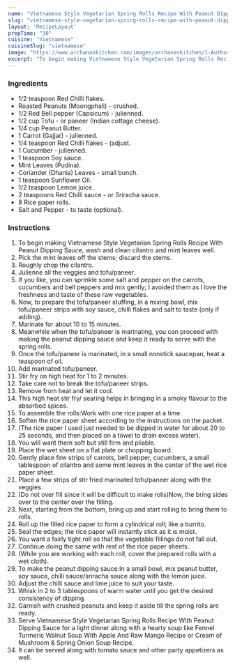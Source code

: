 ---
name: "Vietnamese Style Vegetarian Spring Rolls Recipe With Peanut Dipping Sauce"
slug: "vietnamese-style-vegetarian-spring-rolls-recipe-with-peanut-dipping-sauce"
layout: 'RecipeLayout'
prepTime: "30"
cuisine: "Vietnamese"
cuisineSlug: "vietnamese"
image: "https://www.archanaskitchen.com/images/archanaskitchen/1-Author/Curryandvanilla/Vietnamese_Style_Vegetarian_Spring_Rolls.jpg"
excerpt: "To begin making Vietnamese Style Vegetarian Spring Rolls Recipe With Peanut Dipping Sauce, wash and clean cilantro and mint leaves well"
---

### Ingredients

- 1/2 teaspoon Red Chilli flakes.
- Roasted Peanuts (Moongphali) - crushed.
- 1/2 Red Bell pepper (Capsicum) - julienned.
- 1/2 cup Tofu - or paneer (Indian cottage cheese).
- 1/4 cup Peanut Butter.
- 1 Carrot (Gajjar) - julienned.
- 1/4 teaspoon Red Chilli flakes - (adjust.
- 1 Cucumber - julienned.
- 1 teaspoon Soy sauce.
- Mint Leaves (Pudina).
- Coriander (Dhania) Leaves - small bunch.
- 1 teaspoon Sunflower Oil.
- 1/2 teaspoon Lemon juice.
- 2 teaspoons Red Chilli sauce - or Sriracha sauce.
- 8 Rice paper rolls.
- Salt and Pepper - to taste (optional).

### Instructions

1. To begin making Vietnamese Style Vegetarian Spring Rolls Recipe With Peanut Dipping Sauce, wash and clean cilantro and mint leaves well.
1. Pick the mint leaves off the stems; discard the stems.
1. Roughly chop the cilantro.
1. Julienne all the veggies and tofu/paneer.
1. If you like, you can sprinkle some salt and pepper on the carrots, cucumbers and bell peppers and mix gently; I avoided them as I love the freshness and taste of these raw vegetables.
1. Now, to prepare the tofu/paneer stuffing, in a mixing bowl, mix tofu/paneer strips with soy sauce, chilli flakes and salt to taste (only if adding).
1. Marinate for about 10 to 15 minutes.
1. Meanwhile when the tofu/paneer is marinating, you can proceed with making the peanut dipping sauce and keep it ready to serve with the spring rolls.
1. Once the tofu/paneer is marinated, in a small nonstick saucepan, heat a teaspoon of oil.
1. Add marinated tofu/paneer.
1. Stir fry on high heat for 1 to 2 minutes.
1. Take care not to break the tofu/paneer strips.
1. Remove from heat and let it cool.
1. This high heat stir fry/ searing helps in bringing in a smoky flavour to the absorbed spices.
1. To assemble the rolls:Work with one rice paper at a time.
1. Soften the rice paper sheet according to the instructions on the packet.
1. (The rice paper I used just needed to be dipped in water for about 20 to 25 seconds, and then placed on a towel to drain excess water).
1. You will want them soft but still firm and pliable.
1. Place the wet sheet on a flat plate or chopping board.
1. Gently place few strips of carrots, bell pepper, cucumbers, a small tablespoon of cilantro and some mint leaves in the center of the wet rice paper sheet.
1. Place a few strips of stir fried marinated tofu/paneer along with the veggies.
1. (Do not over fill since it will be difficult to make rolls)Now, the bring sides over to the center over the filling.
1. Next, starting from the bottom, bring up and start rolling to bring them to rolls.
1. Roll up the filled rice paper to form a cylindrical roll; like a burrito.
1. Seal the edges; the rice paper will instantly stick as it is moist.
1. You want a fairly tight roll so that the vegetable fillings do not fall out.
1. Continue doing the same with rest of the rice paper sheets.
1. (While you are working with each roll, cover the prepared rolls with a wet cloth).
1. To make the peanut dipping sauce:In a small bowl, mix peanut butter, soy sauce, chilli sauce/sriracha sauce along with the lemon juice.
1. Adjust the chilli sauce and lime juice to suit your taste.
1. Whisk in 2 to 3 tablespoons of warm water until you get the desired consistency of dipping.
1. Garnish with crushed peanuts and keep it aside till the spring rolls are ready.
1. Serve Vietnamese Style Vegetarian Spring Rolls Recipe With Peanut Dipping Sauce for a light dinner along with a hearty soup like Fennel Turmeric Walnut Soup With Apple And Raw Mango Recipe or Cream of Mushroom & Spring Onion Soup Recipe.
1. It can be served along with tomato sauce and other party appetizers as well.
